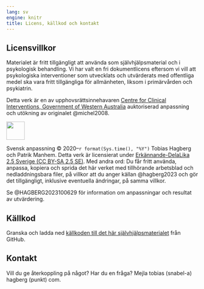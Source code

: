 ```yaml
---
lang: sv
engine: knitr
title: Licens, källkod och kontakt
---
```


## Licensvillkor {#sec-licens}

Materialet är fritt tillgängligt att använda som självhjälpsmaterial och i psykologisk behandling. Vi har valt en fri dokumentlicens eftersom vi vill att psykologiska interventioner som utvecklats och utvärderats med offentliga medel ska vara fritt tillgängliga för allmänheten, liksom i primärvården och psykiatrin.

Detta verk är en av upphovsrättsinnehavaren [Centre for Clinical Interventions, Government of Western Australia](https://www.cci.health.wa.gov.au/) auktoriserad anpassning och utökning av originalet @michel2008. 

![](sites/respekt/media/image/CC_BY-SA_icon.svg){style="height:3rem;"}

Svensk anpassning &copy; 2020--`r format(Sys.time(), "%Y")` Tobias Hagberg och Patrik Manhem. Detta verk är licensierat under [Erkännande-DelaLika 2.5 Sverige (CC BY-SA 2.5
SE)](<https://creativecommons.org/licenses/by-sa/2.5/se/>). Med andra ord: Du får fritt använda, anpassa, kopiera och sprida det här verket med tillhörande arbetsblad och nedladdningsbara filer, på villkor att du anger källan @hagberg2023 och gör det tillgängligt, inklusive eventuella ändringar, på samma villkor. 

Se @HAGBERG2023100629 för information om anpassningar och resultat av utvärdering.

## Källkod

Granska och ladda ned [källkoden till det här självhjälpsmaterialet](https://github.com/hmep/r2book) från GitHub.

## Kontakt

Vill du ge återkoppling på något? Har du en fråga? Mejla tobias (snabel-a) hagberg (punkt) com.
